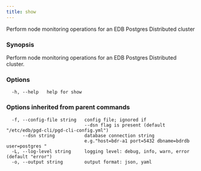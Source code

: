 ```yaml
---
title: show
---
```


Perform node monitoring operations for an EDB Postgres Distributed cluster

### Synopsis

Perform node monitoring operations for an EDB Postgres Distributed cluster.


### Options

```text
  -h, --help   help for show
```

### Options inherited from parent commands

```text
  -f, --config-file string   config file; ignored if 
                             --dsn flag is present (default "/etc/edb/pgd-cli/pgd-cli-config.yml")
      --dsn string           database connection string
                             e.g."host=bdr-a1 port=5432 dbname=bdrdb user=postgres "
  -L, --log-level string     logging level: debug, info, warn, error (default "error")
  -o, --output string        output format: json, yaml
```
